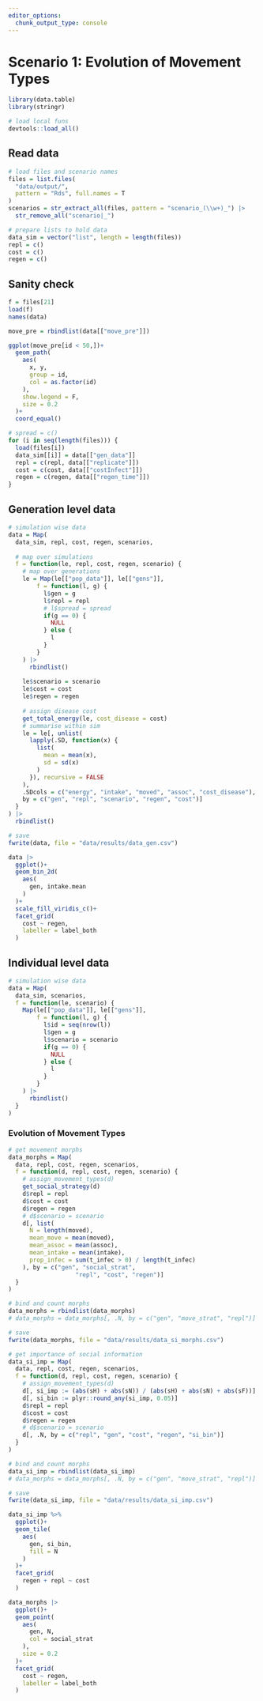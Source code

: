 ```yaml
---
editor_options: 
  chunk_output_type: console
---
```


# Scenario 1: Evolution of Movement Types

```r
library(data.table)
library(stringr)

# load local funs
devtools::load_all()
```

## Read data

```r
# load files and scenario names
files = list.files(
  "data/output/", 
  pattern = "Rds", full.names = T
)
scenarios = str_extract_all(files, pattern = "scenario_(\\w+)_") |> 
  str_remove_all("scenario|_")

# prepare lists to hold data
data_sim = vector("list", length = length(files))
repl = c()
cost = c()
regen = c()
```

## Sanity check

```r
f = files[21]
load(f)
names(data)

move_pre = rbindlist(data[["move_pre"]])

ggplot(move_pre[id < 50,])+
  geom_path(
    aes(
      x, y, 
      group = id, 
      col = as.factor(id)
    ),
    show.legend = F,
    size = 0.2
  )+
  coord_equal()
```

```r
# spread = c()
for (i in seq(length(files))) {
  load(files[i])
  data_sim[[i]] = data[["gen_data"]]
  repl = c(repl, data[["replicate"]])
  cost = c(cost, data[["costInfect"]])
  regen = c(regen, data[["regen_time"]])
}
```

## Generation level data

```r
# simulation wise data
data = Map(
  data_sim, repl, cost, regen, scenarios,
  
  # map over simulations
  f = function(le, repl, cost, regen, scenario) {
    # map over generations
    le = Map(le[["pop_data"]], le[["gens"]],
        f = function(l, g) {
          l$gen = g
          l$repl = repl
          # l$spread = spread
          if(g == 0) {
            NULL
          } else {
            l
          }
        }
    ) |>
      rbindlist()
    
    le$scenario = scenario
    le$cost = cost
    le$regen = regen
    
    # assign disease cost
    get_total_energy(le, cost_disease = cost)
    # summarise within sim
    le = le[, unlist(
      lapply(.SD, function(x) {
        list(
          mean = mean(x),
          sd = sd(x)
        )
      }), recursive = FALSE
    ), 
    .SDcols = c("energy", "intake", "moved", "assoc", "cost_disease"),
    by = c("gen", "repl", "scenario", "regen", "cost")]
  }
) |>
  rbindlist()

# save
fwrite(data, file = "data/results/data_gen.csv")
```

```r
data |>
  ggplot()+
  geom_bin_2d(
    aes(
      gen, intake.mean
    )
  )+
  scale_fill_viridis_c()+
  facet_grid(
    cost ~ regen,
    labeller = label_both
  )
```

## Individual level data

```r
# simulation wise data
data = Map(
  data_sim, scenarios,
  f = function(le, scenario) {
    Map(le[["pop_data"]], le[["gens"]],
        f = function(l, g) {
          l$id = seq(nrow(l))
          l$gen = g
          l$scenario = scenario
          if(g == 0) {
            NULL
          } else {
            l
          }
        }
    ) |>
      rbindlist()
  }
)
```

### Evolution of Movement Types

```r
# get movement morphs
data_morphs = Map(
  data, repl, cost, regen, scenarios,
  f = function(d, repl, cost, regen, scenario) {
    # assign_movement_types(d)
    get_social_strategy(d)
    d$repl = repl
    d$cost = cost
    d$regen = regen
    # d$scenario = scenario
    d[, list(
      N = length(moved),
      mean_move = mean(moved),
      mean_assoc = mean(assoc),
      mean_intake = mean(intake),
      prop_infec = sum(t_infec > 0) / length(t_infec)
    ), by = c("gen", "social_strat", 
                   "repl", "cost", "regen")]
  }
)

# bind and count morphs
data_morphs = rbindlist(data_morphs)
# data_morphs = data_morphs[, .N, by = c("gen", "move_strat", "repl")]

# save
fwrite(data_morphs, file = "data/results/data_si_morphs.csv")
```

```r
# get importance of social information
data_si_imp = Map(
  data, repl, cost, regen, scenarios,
  f = function(d, repl, cost, regen, scenario) {
    # assign_movement_types(d)
    d[, si_imp := (abs(sH) + abs(sN)) / (abs(sH) + abs(sN) + abs(sF))]
    d[, si_bin := plyr::round_any(si_imp, 0.05)]
    d$repl = repl
    d$cost = cost
    d$regen = regen
    # d$scenario = scenario
    d[, .N, by = c("repl", "gen", "cost", "regen", "si_bin")]
  }
)

# bind and count morphs
data_si_imp = rbindlist(data_si_imp)
# data_morphs = data_morphs[, .N, by = c("gen", "move_strat", "repl")]

# save
fwrite(data_si_imp, file = "data/results/data_si_imp.csv")
```

```r
data_si_imp %>% 
  ggplot()+
  geom_tile(
    aes(
      gen, si_bin,
      fill = N
    )
  )+
  facet_grid(
    regen + repl ~ cost
  )
```

```r
data_morphs |>
  ggplot()+
  geom_point(
    aes(
      gen, N,
      col = social_strat
    ),
    size = 0.2
  )+
  facet_grid(
    cost ~ regen,
    labeller = label_both
  )
```

